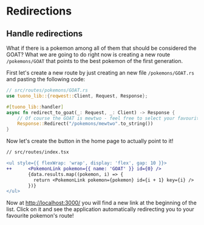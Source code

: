 
<Head>
  <title>Tutorial - Redirections</title>
</Head>


<Breadcrumbs>
  <Element label="Tutorial" href="/documentation/tutorial" />
  <Element label="Redirections" />
</Breadcrumbs>

# Redirections

## Handle redirections

What if there is a pokemon among all of them that should be considered the GOAT? What
we are going to do right now is creating a new route `/pokemons/GOAT` that points to the best
pokemon of the first generation.

First let's create a new route by just creating an new file `/pokemons/GOAT.rs` and pasting the following code:

```rs
// src/routes/pokemons/GOAT.rs
use tuono_lib::{reqwest::Client, Request, Response};

#[tuono_lib::handler]
async fn redirect_to_goat(_: Request, _: Client) -> Response {
    // Of course the GOAT is mewtwo - feel free to select your favourite 😉
    Response::Redirect("/pokemons/mewtwo".to_string())
}
```

Now let's create the button in the home page to actually point to it!

```diff
// src/routes/index.tsx

<ul style={{ flexWrap: 'wrap', display: 'flex', gap: 10 }}>
++      <PokemonLink pokemon={{ name: 'GOAT' }} id={0} />
        {data.results.map((pokemon, i) => {
          return <PokemonLink pokemon={pokemon} id={i + 1} key={i} />
        })}
</ul>
```

Now at [http://localhost:3000/](http:/localhost:3000/) you will find a new link at the beginning of the list.
Click on it and see the application automatically redirecting you to your favourite pokemon's route!
